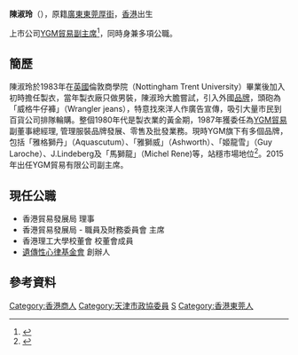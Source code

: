 '''陳淑玲'''{{BBSHK}}{{JP}}（{{lang-en|'''CHAN Suk-ling, Shirley'''}}{{bd|||catIdx=Chan陳}}），原籍[[廣東|廣東]][[東莞厚街|東莞厚街]]，[[香港|香港]]出生

上市公司[[YGM貿易|YGM貿易]][[副主席|副主席]]<ref>{{cite web |language=zh-hk |url=http://www.hkexnews.hk/listedco/listconews/SEHK/2016/0322/LTN20160322728_C.pdf |title=公司資料：董事會 |publisher=[[YGM貿易|''ygmtrading.com'']] |accessdate=2016-07-05 |archive-date=2019-10-12 |archive-url=https://web.archive.org/web/20191012234246/https://www1.hkexnews.hk/listedco/listconews/sehk/2016/0322/ltn20160322728_c.pdf |dead-url=no }}</ref>，同時身兼多項公職。

==簡歷==
陳淑玲於1983年在[[英國|英國]]倫敦商學院（Nottingham Trent University）畢業後加入初時擔任製衣，當年製衣廠只做男裝，陳淑玲大膽嘗試，引入外國[[品牌|品牌]]，頭砲為「威格牛仔褲」（Wrangler jeans），特意找來洋人作廣告宣傳，吸引大量市民到百貨公司排隊輪購。整個1980年代是製衣業的黃金期，1987年獲委任為[[YGM貿易|YGM貿易]]副董事總經理, 管理服裝品牌發展、零售及批發業務。現時YGM旗下有多個品牌，包括「雅格獅丹」（Aquascutum）、「雅獅威」（Ashworth）、「姬龍雪」（Guy Laroche）、J.Lindeberg及「馬獅龍」（Michel Rene)等，站穩市場地位<ref>{{cite news |language=zh-hk |url=http://paper.wenweipo.com/2008/06/11/MR0806110001.htm |title=陳淑玲製衣三十載 創新永不悶 |publisher=[[文汇报_(香港)|''paper.wenweipo.com'']] |date=2008-06-11 |accessdate=2011-12-05 |archive-date=2020-01-22 |archive-url=https://web.archive.org/web/20200122192603/http://paper.wenweipo.com/2008/06/11/MR0806110001.htm |dead-url=no }}</ref>。2015年出任YGM貿易有限公司副主席。

== 現任公職 ==

* 香港貿易發展局 理事 
* 香港貿易發展局 - 職員及財務委員會 主席
* 香港理工大學校董會 校董會成員
* [[遺傳性心律基金會|遺傳性心律基金會]] 創辦人

==參考資料==
{{reflist}}
{{DEFAULTSORT:Chan陳}}
[[Category:香港商人|Category:香港商人]]
[[Category:天津市政協委員|Category:天津市政協委員]]

[[Category:陳姓|S]]
[[Category:香港東莞人|Category:香港東莞人]]